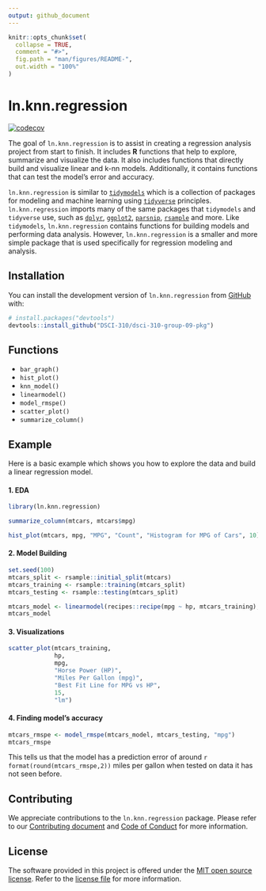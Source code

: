 ```yaml
---
output: github_document
---
```


<!-- README.md is generated from README.Rmd. Please edit that file -->

```r
knitr::opts_chunk$set(
  collapse = TRUE,
  comment = "#>",
  fig.path = "man/figures/README-",
  out.width = "100%"
)
```

# ln.knn.regression

<!-- badges: start -->
[![codecov](https://codecov.io/gh/DSCI-310/dsci-310-group-09-pkg/branch/main/graph/badge.svg?token=gOMgyT71QL)](https://codecov.io/gh/DSCI-310/dsci-310-group-09-pkg)
<!-- badges: end -->

The goal of `ln.knn.regression` is to assist in creating a regression analysis project from start to finish. It includes **R** functions that help to explore, summarize and visualize the data. It also includes functions that directly build and visualize linear and k-nn models. Additionally, it contains functions that can test the model's error and accuracy. 

`ln.knn.regression` is similar to [`tidymodels`](https://www.tidymodels.org/packages/) which is a collection of packages for modeling and machine learning using [`tidyverse`](https://www.tidyverse.org/) principles. `ln.knn.regression` imports many of the same packages that `tidymodels` and `tidyverse` use, such as [`dplyr`](https://dplyr.tidyverse.org/), [`ggplot2`](https://ggplot2.tidyverse.org/), [`parsnip`](https://parsnip.tidymodels.org/), [`rsample`](https://rsample.tidymodels.org/) and more. Like `tidymodels`, `ln.knn.regression` contains functions for building models and performing data analysis. However, `ln.knn.regression` is a smaller and more simple package that is used specifically for regression modeling and analysis. 

## Installation

You can install the development version of `ln.knn.regression` from [GitHub](https://github.com/) with:

``` r
# install.packages("devtools")
devtools::install_github("DSCI-310/dsci-310-group-09-pkg")
```

## Functions

* `bar_graph()`
* `hist_plot()`
* `knn_model()`
* `linearmodel()`
* `model_rmspe()`
* `scatter_plot()`
* `summarize_column()`

## Example

Here is a basic example which shows you how to explore the data and build a linear regression model.

#### 1. EDA

```r
library(ln.knn.regression)

summarize_column(mtcars, mtcars$mpg)

hist_plot(mtcars, mpg, "MPG", "Count", "Histogram for MPG of Cars", 10)

```

#### 2. Model Building

```r
set.seed(100)
mtcars_split <- rsample::initial_split(mtcars)
mtcars_training <- rsample::training(mtcars_split)
mtcars_testing <- rsample::testing(mtcars_split)
```

```r
mtcars_model <- linearmodel(recipes::recipe(mpg ~ hp, mtcars_training), mtcars_training)
mtcars_model
```

#### 3. Visualizations 

```r
scatter_plot(mtcars_training, 
             hp, 
             mpg, 
             "Horse Power (HP)", 
             "Miles Per Gallon (mpg)",
             "Best Fit Line for MPG vs HP", 
             15,
             "lm") 
```

#### 4. Finding model's accuracy 

```r
mtcars_rmspe <- model_rmspe(mtcars_model, mtcars_testing, "mpg")
mtcars_rmspe
```
This tells us that the model has a prediction error of around `r format(round(mtcars_rmspe,2))` miles per gallon when tested on data it has not seen before.

## Contributing

We appreciate contributions to the `ln.knn.regression` package. Please refer to our [Contributing document](https://github.com/DSCI-310/dsci-310-group-09-pkg/blob/main/CONTRIBUTING.md) and [Code of Conduct](https://github.com/DSCI-310/dsci-310-group-09-pkg/blob/main/CODE_OF_CONDUCT.md) for more information.

## License

The software provided in this project is offered under the [MIT open source license](https://opensource.org/license/mit/). Refer to the [license file](https://github.com/DSCI-310/dsci-310-group-09-pkg/blob/main/LICENSE.md) for more information.
